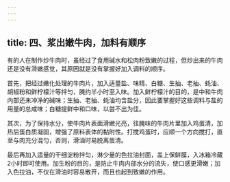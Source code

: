 ```yaml
---
---
---
```

title: 四、浆出嫩牛肉，加料有顺序
---






有的人在制作炒牛肉时，虽经过了食用碱水和松肉粉致嫩的过程，但炒出来的牛肉还是没有滑嫩感觉，其原因就是没有掌握好加入调料的顺序。

首先，把经过嫩化处理的牛肉片，加入适量盐、味精、白糖、生抽、老抽、蚝油、胡椒粉和鲜柠檬汁等拌匀，腌约半小时至入味。加入鲜柠檬汁的目的，是中和牛肉内部还未冲净的碱味；生抽、老抽、蚝油均含盐分，因此要掌握好这些调料与盐的用量的总咸味；白糖提鲜中和口味，以尝不出为佳。



其次，为了保持水分，使牛肉片表面滑嫩光亮，往腌味的牛肉片里加入鸡蛋清，加热后蛋白质凝固，增强了原料表体的黏附性。打搅鸡蛋时，应顺一个方向搅打，直至与肉充分混匀，否则，滑油时易脱离蛋清。

最后再加入适量的干细淀粉拌匀，淋少量的色拉油封面，盖上保鲜膜，入冰箱冷藏2小时即可使用。加生粉的目的，是防止牛肉内部水分的流失，使口感更滑嫩；加入色拉油，不仅在滑油时容易散开，而且也起到致嫩的作用。